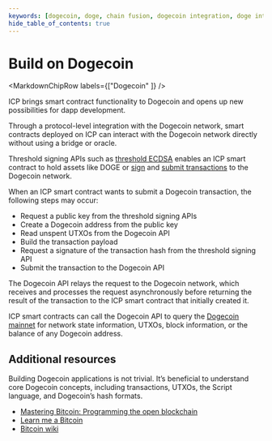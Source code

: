 ```yaml
---
keywords: [dogecoin, doge, chain fusion, dogecoin integration, doge integration, build on dogecoin, how to build doge, doge dapps, building doge dapps, build dogecoin, dogecoin dapps, build doge dapps, build doge apps]
hide_table_of_contents: true
---
```



# Build on Dogecoin

<MarkdownChipRow labels={["Dogecoin" ]} />

ICP brings smart contract functionality to Dogecoin and opens up new possibilities for dapp development.

Through a protocol-level integration with the Dogecoin network, smart contracts deployed on ICP can interact with the Dogecoin network directly without using a bridge or oracle.

Threshold signing APIs such as [threshold ECDSA](/docs/building-apps/network-features/signatures/t-ecdsa) enables an ICP smart contract to hold assets like DOGE or [sign](/docs/build-on-btc/btc-transactions/sign-transactions) and [submit transactions](/docs/build-on-btc/btc-transactions/submit-transactions) to the Dogecoin network.

When an ICP smart contract wants to submit a Dogecoin transaction, the following steps may occur:

- Request a public key from the threshold signing APIs
- Create a Dogecoin address from the public key
- Read unspent UTXOs from the Dogecoin API
- Build the transaction payload
- Request a signature of the transaction hash from the threshold signing API
- Submit the transaction to the Dogecoin API

The Dogecoin API relays the request to the Dogecoin network, which receives and processes the request asynchronously before returning the result of the transaction to the ICP smart contract that initially created it.

ICP smart contracts can call the Dogecoin API to query the [Dogecoin mainnet](/docs/build-on-btc/btc-api) for network state information, UTXOs, block information, or the balance of any Dogecoin address.

## Additional resources

Building Dogecoin applications is not trivial. It’s beneficial to understand core Dogecoin concepts, including transactions, UTXOs, the Script language, and Dogecoin’s hash formats.

- [Mastering Bitcoin: Programming the open blockchain](https://github.com/bitcoinbook/bitcoinbook/blob/develop/BOOK.md)
- [Learn me a Bitcoin](https://learnmeabitcoin.com)
- [Bitcoin wiki](https://en.bitcoin.it/wiki/Main_Page)


